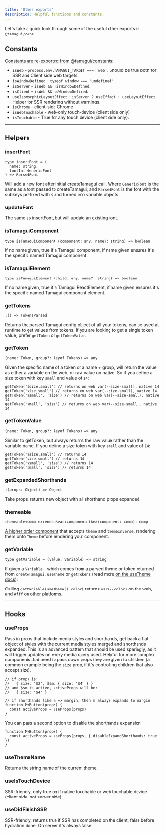 ```yaml
---
title: 'Other exports'
description: Helpful functions and constants.
---
```


Let's take a quick look through some of the useful other exports in `@tamagui/core`.

## Constants

[Constants are re-exported from @tamagui/constants](https://github.com/tamagui/tamagui/blob/master/packages/constants/src/index.ts):

- `isWeb` - `process.env.TAMAGUI_TARGET === 'web'`. Should be true both for SSR and Client side web targets.
- `isWindowDefined` - `typeof window === 'undefined'`
- `isServer` - `isWeb && !isWindowDefined`.
- `isClient` - `isWeb && isWindowDefined`.
- `useIsomorphicLayoutEffect` - `isServer ? useEffect : useLayoutEffect`. Helper for SSR rendering without warnings.
- `isChrome` - client-side Chrome
- `isWebTouchable` - web-only touch-device (client side only)
- `isTouchable` - True for any touch device (client side only).

---

## Helpers

### insertFont

```tsx
type insertFont = (
  name: string,
  fontIn: GenericFont
) => ParsedFont
```

Will add a new font after initial createTamagui call. Where `GenericFont` is the same as a font passed to createTamagui, and `ParsedFont` is the font with the subkeys prefixed with `$` and turned into variable objects.

### updateFont

The same as insertFont, but will update an existing font.

### isTamaguiComponent

```tsx
type isTamaguiComponent (component: any; name?: string) => boolean
```

If no name given, true if a Tamagui component, if name given ensures it's the specific named Tamagui component.

### isTamaguiElement

```tsx
type isTamaguiElement (child: any; name?: string) => boolean
```

If no name given, true if a Tamagui ReactElement, if name given ensures it's the specific named Tamagui component element.

### getTokens

```tsx
;() => TokensParsed
```

Returns the parsed Tamagui config object of all your tokens, can be used at runtime to get values from tokens. If you are looking to get a single token value, prefer `getToken` or `getTokenValue`.

### getToken

```tsx
(name: Token, group?: keyof Tokens) => any
```

Given the specific name of a token or a name + group, will return the value as either a variable on the web, or raw value on native. So if you define a size token with key `small` and value of `14`:

```tsx
getToken('$size.small') // returns on web var(--size-small), native 14
getToken('size.small') // returns on web var(--size-small), native 14
getToken('$small', 'size') // returns on web var(--size-small), native 14
getToken('small', 'size') // returns on web var(--size-small), native 14
```

### getTokenValue

```tsx
(name: Token, group?: keyof Tokens) => any
```

Similar to getToken, but always returns the raw value rather than the variable name. If you define a size token with key `small` and value of `14`:

```tsx
getToken('$size.small') // returns 14
getToken('size.small') // returns 14
getToken('$small', 'size') // returns 14
getToken('small', 'size') // returns 14
```

### getExpandedShorthands

```tsx
;(props: Object) => Object
```

Take props, returns new object with all shorthand props expanded.

### themeable

```tsx
themeable<Comp extends ReactComponentLike>(component: Comp): Comp
```

[A higher order component](https://github.com/tamagui/tamagui/blob/master/packages/core/src/helpers/themeable.tsx) that accepts `theme` and `themeInverse`, rendering them onto `Theme` before rendering your component.

### getVariable

```tsx
type getVariable = (value: Variable) => string
```

If given a `Variable` - which comes from a parsed theme or token returned from `createTamagui`, `useTheme` or `getTokens` (read more [on the useTheme docs](/docs/core/use-theme)).

Calling `getVariable(useTheme().color)` returns `var(--color)` on the web, and `#fff` on other platforms.

---

## Hooks

### useProps

Pass in props that include media styles and shorthands, get back a flat object of styles with the current media styles merged and shorthands expanded. This is an advanced pattern that should be used sparingly, as it will trigger updates on every media query used. Helpful for more complex components that need to pass down props they are given to children (a common example being the `size` prop, if it's controlling children that also accept size).

```tsx
// if props is:
//   { size: '$2', $sm: { size: '$4' } }
// and $sm is active, activeProps will be:
//   { size: '$4' }

// if shorthands like m => margin, then m always expands to margin
function MyButton(props) {
  const activeProps = useProps(props)
}
```

You can pass a second option to disable the shorthands expansion

```tsx
function MyButton(props) {
  const activeProps = useProps(props, { disableExpandShorthands: true })
}
```

### useThemeName

Returns the string name of the current theme.

### useIsTouchDevice

SSR-friendly, only true on if native touchable or web touchable device (client side, not server side).

### useDidFinishSSR

SSR-friendly, returns true if SSR has completed on the client, false before hydration done. On server it's always false.
